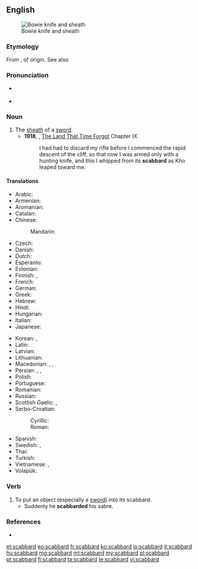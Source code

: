 ==English==
{{wikipedia}}
[[File:Bowie Knife (PSF).jpg|thumb|Bowie knife and sheath]]

===Etymology===
From {{etyl|xno|en}} {{term|escalberc|lang=fro}}, of {{etyl|gem|en}} origin. See also {{term|hauberk|lang=en}}

===Pronunciation===
* {{a|UK}} {{IPA|/ˈskæb.əd/}}
* {{a|US}} {{IPA|/ˈskæbɚd/}}

===Noun===
{{en-noun}}

# The [[sheath]] of a [[sword]].
#* '''1918''', {{w|Edgar Rice Burroughs}}, [[w:The Land That Time Forgot (novel)|The Land That Time Forgot]] Chapter IX
#*: I had had to discard my rifle before I commenced the rapid descent of the cliff, so that now I was armed only with a hunting knife, and this I whipped from its '''scabbard''' as Kho leaped toward me.

====Translations====
{{trans-top|the sheath of a sword}}
* Arabic: {{t|ar|غمد الخنجر|m|tr=}}
* Armenian: {{t|hy|պատյան|tr=patyan}}
* Aromanian: {{t|rup|teacã|f}}
* Catalan: {{t+|ca|beina|f}}
* Chinese:
*: Mandarin: {{t+|cmn|刀鞘|tr=[[dāoqiào]]|sc=Hani}}
* Czech: {{t+|cs|pochva|f}}
* Danish: {{t+|da|skede}}
* Dutch: {{t+|nl|schede|f}}
* Esperanto: {{t|eo|glavingo}}
* Estonian: {{t|et|mõõgatupp}}
* Finnish: {{t+|fi|tuppi}}, {{t+|fi|huotra}}
* French: {{t+|fr|fourreau|m}}
* German: {{t+|de|Scheide|f}}
* Greek: {{t+|el|θηκάρι|n|tr=thikápi}}
* Hebrew: {{t+|he|נדן|m}}
* Hindi: {{t|hi|मियान|f|tr=miyān}}
* Hungarian: {{t+|hu|hüvely}}
* Italian: {{t+|it|fodero|m}}
* Japanese: {{t+|ja|鞘|tr={{l|ja|さや}}, [[saya]]}}
{{trans-mid}}
* Korean: {{t+|ko|칼집|tr=kaljip}}, {{t|ko|대검집|tr=daegeomjip}}
* Latin: {{t|la|vāgīna|f}}
* Latvian: {{t+|lv|maksts}}
* Lithuanian: {{t|lt|makštis|m}}
* Macedonian: {{t|mk|канија|f|tr=kánija}}, {{t|mk|корица|f|tr=kórica}}, {{t|mk|ножница|f|tr=nóžnica}}
* Persian: {{t+|fa|غلاف}}, {{t+|fa|قراب}}, {{t+|fa|نیام}}
* Polish: {{t+|pl|pochwa|f}}
* Portuguese: {{t+|pt|bainha|f}}
* Romanian: {{t+|ro|teacă|f}}
* Russian: {{t+|ru|ножны|n|tr=nóžny}}
* Scottish Gaelic: {{t|gd|duille|f}}, {{t|gd|fraighe|f}}
* Serbo-Croatian:
*: Cyrillic: {{t|sh|ножница|f|sc=Cyrl}}
*: Roman: {{t|sh|nožnica|f}}
* Spanish: {{t+|es|vaina|f}}
* Swedish: {{t+|sv|skida|c}}, {{t+|sv|balja|c}}
* Thai: {{t+|th|ฝัก|tr=fàk}}
* Turkish: {{t+|tr|kın}}
* Vietnamese: {{t+|vi|vỏ}}, {{t|vi|bao kiếm}}
* Volapük: {{t+|vo|denavead}}
{{trans-bottom}}

===Verb===
{{en-verb}}

# To put an object (especially a [[sword]]) into its scabbard.
#* Suddenly he '''scabbarded''' his sabre.

===References===
* {{R:Online Etymology Dictionary}}

[[et:scabbard]]
[[eo:scabbard]]
[[fr:scabbard]]
[[ko:scabbard]]
[[io:scabbard]]
[[it:scabbard]]
[[hu:scabbard]]
[[mg:scabbard]]
[[ml:scabbard]]
[[my:scabbard]]
[[pl:scabbard]]
[[pt:scabbard]]
[[fi:scabbard]]
[[ta:scabbard]]
[[te:scabbard]]
[[vi:scabbard]]
